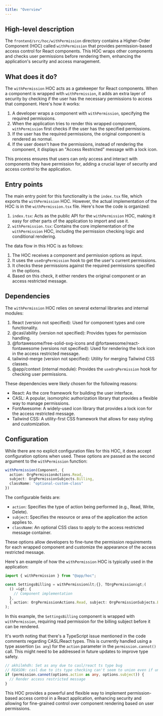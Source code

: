 ```yaml
---
title: "Overview"
---
```


## High-level description
The `frontend/src/hoc/withPermission` directory contains a Higher-Order Component (HOC) called `withPermission` that provides permission-based access control for React components. This HOC wraps other components and checks user permissions before rendering them, enhancing the application's security and access management.

## What does it do?
The `withPermission` HOC acts as a gatekeeper for React components. When a component is wrapped with `withPermission`, it adds an extra layer of security by checking if the user has the necessary permissions to access that component. Here's how it works:

1. A developer wraps a component with `withPermission`, specifying the required permissions.
2. When the application tries to render this wrapped component, `withPermission` first checks if the user has the specified permissions.
3. If the user has the required permissions, the original component is rendered as normal.
4. If the user doesn't have the permissions, instead of rendering the component, it displays an "Access Restricted" message with a lock icon.

This process ensures that users can only access and interact with components they have permission for, adding a crucial layer of security and access control to the application.

## Entry points
The main entry point for this functionality is the `index.tsx` file, which exports the `withPermission` HOC. However, the actual implementation of the HOC is in the `withPermission.tsx` file. Here's how the code is organized:

1. `index.tsx`: Acts as the public API for the `withPermission` HOC, making it easy for other parts of the application to import and use it.
2. `withPermission.tsx`: Contains the core implementation of the `withPermission` HOC, including the permission checking logic and conditional rendering.

The data flow in this HOC is as follows:
1. The HOC receives a component and permission options as input.
2. It uses the `useOrgPermission` hook to get the user's current permissions.
3. It checks these permissions against the required permissions specified in the options.
4. Based on this check, it either renders the original component or an access restricted message.

## Dependencies
The `withPermission` HOC relies on several external libraries and internal modules:

1. React (version not specified): Used for component types and core functionality.
2. @casl/ability (version not specified): Provides types for permission handling.
3. @fortawesome/free-solid-svg-icons and @fortawesome/react-fontawesome (versions not specified): Used for rendering the lock icon in the access restricted message.
4. tailwind-merge (version not specified): Utility for merging Tailwind CSS classes.
5. @app/context (internal module): Provides the `useOrgPermission` hook for checking user permissions.

These dependencies were likely chosen for the following reasons:
- React: As the core framework for building the user interface.
- CASL: A popular, isomorphic authorization library that provides a flexible way to manage permissions.
- FontAwesome: A widely-used icon library that provides a lock icon for the access restricted message.
- Tailwind CSS: A utility-first CSS framework that allows for easy styling and customization.

## Configuration
While there are no explicit configuration files for this HOC, it does accept configuration options when used. These options are passed as the second argument to the `withPermission` function:

```typescript
withPermission(Component, {
  action: OrgPermissionActions.Read,
  subject: OrgPermissionSubjects.Billing,
  className: "optional-custom-class"
})
```

The configurable fields are:
- `action`: Specifies the type of action being performed (e.g., Read, Write, Delete).
- `subject`: Specifies the resource or area of the application the action applies to.
- `className`: An optional CSS class to apply to the access restricted message container.

These options allow developers to fine-tune the permission requirements for each wrapped component and customize the appearance of the access restricted message.

Here's an example of how the `withPermission` HOC is typically used in the application:

```typescript
import { withPermission } from "@app/hoc";

const SettingsBilling = withPermission&lt;{}, TOrgPermission&gt;(
  () =&gt; {
    // Component implementation
  },
  { action: OrgPermissionActions.Read, subject: OrgPermissionSubjects.Billing }
);
```

In this example, the `SettingsBilling` component is wrapped with `withPermission`, requiring read permission for the billing subject before it can be rendered.

It's worth noting that there's a TypeScript issue mentioned in the code comments regarding CASL/React types. This is currently handled using a type assertion (`as any`) for the `action` parameter in the `permission.cannot()` call. This might need to be addressed in future updates to improve type safety.

```typescript
// akhilmhdh: Set as any due to casl/react ts type bug
// REASON: casl due to its type checking can't seem to union even if union intersection is applied
if (permission.cannot(options.action as any, options.subject)) {
  // Render access restricted message
}
```

This HOC provides a powerful and flexible way to implement permission-based access control in a React application, enhancing security and allowing for fine-grained control over component rendering based on user permissions.